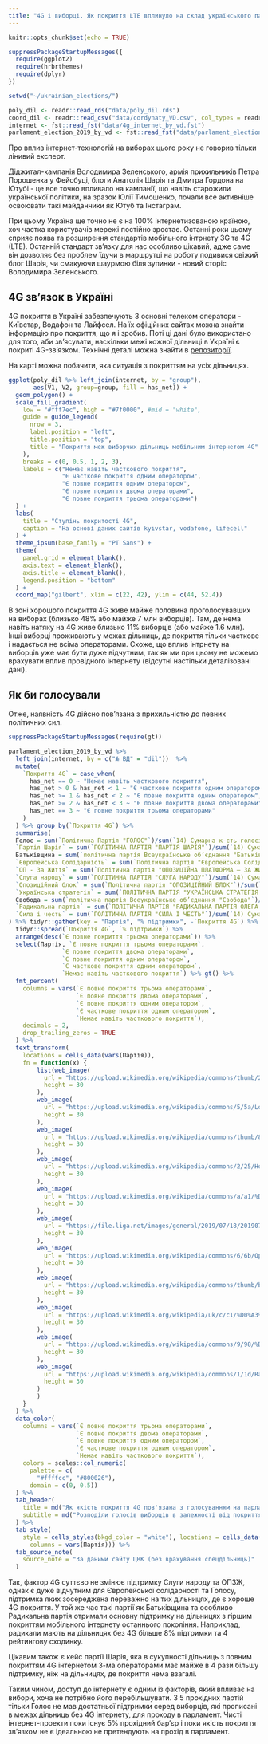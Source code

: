 ```yaml
---
title: "4G і виборці. Як покриття LTE вплинуло на склад українського парламенту"
---
```


```r
knitr::opts_chunk$set(echo = TRUE)
```

```r
suppressPackageStartupMessages({
  require(ggplot2)
  require(hrbrthemes)
  require(dplyr)
})

setwd("~/ukrainian_elections/")

poly_dil <- readr::read_rds("data/poly_dil.rds")
coord_dil <- readr::read_csv("data/cordynaty_VD.csv", col_types = readr::cols())
internet <- fst::read_fst("data/4g_internet_by_vd.fst")
parlament_election_2019_by_vd <- fst::read_fst("data/parlament_election_2019_by_vd.fst")
```

Про вплив інтернет-технологій на виборах цього року не говорив тільки лінивий експерт.

Діджитал-кампанія Володимира Зеленського, армія прихильників Петра Порошенка у Фейсбуці, блоги Анатолія Шарія та Дмитра Гордона на Ютубі - це все точно впливало на кампанії, що навіть старожили української політики, на зразок Юлії Тимошенко, почали все активніше освоювати такі майданчики як Ютуб та Інстаграм.

При цьому Україна ще точно не є на 100% інтернетизованою країною, хоч частка користувачів мережі постійно зростає. Останні роки цьому сприяє поява та розширення стандартів мобільного інтрнету 3G та 4G (LTE). Останній стандарт зв'язку для нас особливо цікавий, адже саме він дозволяє без проблем їдучи в маршрутці на роботу подивися свіжий блог Шарія, чи смакуючи шаурмою біля зупинки - новий сторіс Володимира Зеленського.

## 4G зв'язок в Україні

4G покриття в Україні забезпечують 3 основні телеком оператори - Київстар, Водафон та Лайфсел. На їх офіційних сайтах можна знайти інформацію про покриття, що я і зробив. Поті ці дані було використано для того, аби зв'ясувати, наскільки межі кожної дільниці в Україні є покриті 4G-зв'язком. Технічні деталі можна знайти в [репозиторії](https://github.com/RomanKyrychenko/ukrainian_elections).

На карті можна побачити, яка ситуація з покриттям на усіх дільницях.
```r
ggplot(poly_dil %>% left_join(internet, by = "group"), 
       aes(V1, V2, group=group, fill = has_net)) +
  geom_polygon() +
  scale_fill_gradient(
    low = "#fff7ec", high = "#7f0000", #mid = "white",
    guide = guide_legend(
      nrow = 3,
      label.position = "left",
      title.position = "top",
      title = "Покриття меж виборчих дільниць мобільним інтернетом 4G"
    ),
    breaks = c(0, 0.5, 1, 2, 3),
    labels = c("Немає навіть часткового покриття", 
               "Є часткове покриття одним оператором", 
               "Є повне покриття одним оператором", 
               "Є повне покриття двома операторами", 
               "Є повне покриття трьома операторами")
  ) +
  labs(
    title = "Ступінь покритості 4G",
    caption = "На основі даних сайтів kyivstar, vodafone, lifecell"
  ) +
  theme_ipsum(base_family = "PT Sans") +
  theme(
    panel.grid = element_blank(),
    axis.text = element_blank(),
    axis.title = element_blank(),
    legend.position = "bottom"
  ) +
  coord_map("gilbert", xlim = c(22, 42), ylim = c(44, 52.4))
```

В зоні хорошого покриття 4G живе майже половина проголосувавших на виборах (близько 48% або майже 7 млн виборців). Там, де нема навіть натяку на 4G живе близько 11% виборців (або майже 1.6 млн). Інші виборці проживають у межах дільниць, де покриття тільки часткове і надається не всіма операторами. Схоже, що вплив інтрнету на виборців уже має бути дуже відчутним, так як ми при цьому не можемо врахувати вплив провідного інтернету (відсутні настільки деталізовані дані).

## Як би голосували

Отже, наявність 4G дійсно пов'язана з прихильністю до певних політичних сил.

```r
suppressPackageStartupMessages(require(gt))

parlament_election_2019_by_vd %>% 
  left_join(internet, by = c("№ ВД" = "dil"))  %>% 
  mutate(
    `Покриття 4G` = case_when(
      has_net == 0 ~ "Немає навіть часткового покриття",
      has_net > 0 & has_net < 1 ~ "Є часткове покриття одним оператором",
      has_net >= 1 & has_net < 2 ~ "Є повне покриття одним оператором",
      has_net >= 2 & has_net < 3 ~ "Є повне покриття двома операторами",
      has_net == 3 ~ "Є повне покриття трьома операторами"
    )
  ) %>% group_by(`Покриття 4G`) %>% 
  summarise(
  Голос = sum(`Політична Партія "ГОЛОС"`)/sum(`14) Сумарна к-сть голосів виборців ЗА`),
  `Партія Шарія` = sum(`ПОЛІТИЧНА ПАРТІЯ "ПАРТІЯ ШАРІЯ"`)/sum(`14) Сумарна к-сть голосів виборців ЗА`),
  Батьківщина = sum(`політична партія Всеукраїнське об’єднання "Батьківщина"`)/sum(`14) Сумарна к-сть голосів виборців ЗА`),
  `Європейська Солідарність` = sum(`Політична партія "Європейська Солідарність"`)/sum(`14) Сумарна к-сть голосів виборців ЗА`),
  `ОП - За Життя` = sum(`Політична партія "ОПОЗИЦІЙНА ПЛАТФОРМА – ЗА ЖИТТЯ"`)/sum(`14) Сумарна к-сть голосів виборців ЗА`),
  `Слуга народу` = sum(`ПОЛІТИЧНА ПАРТІЯ "СЛУГА НАРОДУ"`)/sum(`14) Сумарна к-сть голосів виборців ЗА`),
  `Опозиційний блок` = sum(`Політична партія "ОПОЗИЦІЙНИЙ БЛОК"`)/sum(`14) Сумарна к-сть голосів виборців ЗА`),
  `Українська стратегія` = sum(`ПОЛІТИЧНА ПАРТІЯ "УКРАЇНСЬКА СТРАТЕГІЯ ГРОЙСМАНА"`)/sum(`14) Сумарна к-сть голосів виборців ЗА`),
  Свобода = sum(`політична партія Всеукраїнське об’єднання "Свобода"`)/sum(`14) Сумарна к-сть голосів виборців ЗА`),
  `Радикальна партія` = sum(`ПОЛІТИЧНА ПАРТІЯ "РАДИКАЛЬНА ПАРТІЯ ОЛЕГА ЛЯШКА"`)/sum(`14) Сумарна к-сть голосів виборців ЗА`),
  `Сила і честь` = sum(`ПОЛІТИЧНА ПАРТІЯ "СИЛА І ЧЕСТЬ"`)/sum(`14) Сумарна к-сть голосів виборців ЗА`)
) %>% tidyr::gather(key = "Партія", "% підтримки", -`Покриття 4G`) %>% 
  tidyr::spread(`Покриття 4G`, `% підтримки`) %>% 
  arrange(desc(`Є повне покриття трьома операторами`)) %>% 
  select(Партія, `Є повне покриття трьома операторами`, 
               `Є повне покриття двома операторами`, 
               `Є повне покриття одним оператором`,
               `Є часткове покриття одним оператором`,
               `Немає навіть часткового покриття`) %>% gt() %>%
  fmt_percent(
    columns = vars(`Є повне покриття трьома операторами`, 
                   `Є повне покриття двома операторами`, 
                   `Є повне покриття одним оператором`,
                   `Є часткове покриття одним оператором`,
                   `Немає навіть часткового покриття`),
    decimals = 2,
    drop_trailing_zeros = TRUE
  ) %>% 
  text_transform(
    locations = cells_data(vars(Партія)),
    fn = function(x) {
        list(web_image(
          url = "https://upload.wikimedia.org/wikipedia/commons/thumb/2/2b/%D0%97%D0%B5%21_%D0%BF%D0%B0%D1%80%D1%82%D1%96%D1%8F_%C2%AB%D0%A1%D0%BB%D1%83%D0%B3%D0%B0_%D0%9D%D0%B0%D1%80%D0%BE%D0%B4%D1%83%C2%BB.svg/1200px-%D0%97%D0%B5%21_%D0%BF%D0%B0%D1%80%D1%82%D1%96%D1%8F_%C2%AB%D0%A1%D0%BB%D1%83%D0%B3%D0%B0_%D0%9D%D0%B0%D1%80%D0%BE%D0%B4%D1%83%C2%BB.svg.png",
          height = 30
        ), 
        web_image(
          url = "https://upload.wikimedia.org/wikipedia/commons/5/5a/Logo_of_%22Opposition_Platform_-_For_life%22.png",
          height = 30
        ),
        web_image(
          url = "https://upload.wikimedia.org/wikipedia/commons/thumb/8/87/European_Solidarity.svg/2880px-European_Solidarity.svg.png",
          height = 30
        ),
        web_image(
          url = "https://upload.wikimedia.org/wikipedia/commons/2/25/Holos.png",
          height = 30
        ),
        web_image(
          url = "https://upload.wikimedia.org/wikipedia/commons/a/a1/%D0%92%D0%9E_%C2%AB%D0%91%D0%B0%D1%82%D1%8C%D0%BA%D1%96%D0%B2%D1%89%D0%B8%D0%BD%D0%B0%C2%BB.png",
          height = 30
        ),
        web_image(
          url = "https://file.liga.net/images/general/2019/07/18/20190718084728-9963.jpg",
          height = 30
        ),
        web_image(
          url = "https://upload.wikimedia.org/wikipedia/commons/6/6b/Opposition_Bloc_2019.png",
          height = 30
        ),
        web_image(
          url = "https://upload.wikimedia.org/wikipedia/commons/thumb/b/b5/%D0%9B%D0%BE%D0%B3%D0%BE%D1%82%D0%B8%D0%BF_%D0%BF%D0%B0%D1%80%D1%82%D0%B8%D0%B8_%D0%A8%D0%B0%D1%80%D0%B8%D1%8F.svg/1920px-%D0%9B%D0%BE%D0%B3%D0%BE%D1%82%D0%B8%D0%BF_%D0%BF%D0%B0%D1%80%D1%82%D0%B8%D0%B8_%D0%A8%D0%B0%D1%80%D0%B8%D1%8F.svg.png",
          height = 30
        ),
        web_image(
          url = "https://upload.wikimedia.org/wikipedia/uk/c/c1/%D0%A3%D0%BA%D1%80%D0%B0%D1%97%D0%BD%D1%81%D1%8C%D0%BA%D0%B0_%D0%A1%D1%82%D1%80%D0%B0%D1%82%D0%B5%D0%B3%D1%96%D1%8F_%D0%93%D1%80%D0%BE%D0%B9%D1%81%D0%BC%D0%B0%D0%BD%D0%B0.jpg",
          height = 30
        ),
        web_image(
          url = "https://upload.wikimedia.org/wikipedia/commons/9/98/%D0%9B%D0%BE%D0%B3%D0%BE%D1%82%D0%B8%D0%BF_%D0%92%D1%81%D0%B5%D1%83%D0%BA%D1%80%D0%B0%D1%97%D0%BD%D1%81%D1%8C%D0%BA%D0%BE%D0%B3%D0%BE_%D0%BE%D0%B1%27%D1%94%D0%B4%D0%BD%D0%B0%D0%BD%D0%BD%D1%8F_%C2%AB%D0%A1%D0%B2%D0%BE%D0%B1%D0%BE%D0%B4%D0%B0%C2%BB.png",
          height = 30
        ),
        web_image(
          url = "https://upload.wikimedia.org/wikipedia/commons/1/1d/Radical_Party_of_Oleh_Lyashko_logo.png",
          height = 30
        )
        )
    }
  ) %>% 
  data_color(
    columns = vars(`Є повне покриття трьома операторами`, 
                   `Є повне покриття двома операторами`, 
                   `Є повне покриття одним оператором`,
                   `Є часткове покриття одним оператором`,
                   `Немає навіть часткового покриття`),
    colors = scales::col_numeric(
      palette = c(
        "#ffffcc", "#800026"),
      domain = c(0, 0.5))
  ) %>% 
  tab_header(
    title = md("Як якість покриття 4G пов'язана з голосуванням на парламентських виборах?"),
    subtitle = md("Розподіли голосів виборців в залежності від покриття меж їх дільниці 4G")
  ) %>% 
  tab_style(
    style = cells_styles(bkgd_color = "white"), locations = cells_data(
      columns = vars(Партія))) %>%
  tab_source_note(
    source_note = "За даними сайту ЦВК (без врахування спецдільниць)"
  )
```

Так, фактор 4G суттєво не змінює підтримку Слуги народу та ОПЗЖ, однак є дуже відчутним для Європейської солідарності та Голосу, підтримка яких зосереджена переважно на тих дільницях, де є хороше 4G покриття. У той же час такі партії як Батьківщина та особливо Радикальна партія отримали основну підтримку на дільницях з гіршим покриттям мобільного інтернету останнього покоління. Наприклад, радикали мають на дільницях без 4G більше 8% підтримки та 4 рейтингову сходинку.

Цікавим також є кейс партії Шарія, яка в сукупності дільниць з повним покриттям 4G інтернетом 3-ма операторами має майже в 4 рази більшу підтримку, ніж на дільницях, де покриття нема взагалі.

Таким чином, доступ до інтернету є одним із факторів, який впливає на вибори, хоча не потрібно його перебільшувати. З 5 прохідних партій тільки Голос не мав достатньої підтримки серед виборців, які прописані в межах дільниць без 4G інтернету, для проходу в парламент. Чисті інтернет-проекти поки існує 5% прохідний бар'єр і поки якість покриття зв'язком не є ідеальною не претендують на прохід в парламент.


